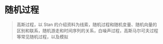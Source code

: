 # 随机过程 {#chap:stochastic-process}

> 高斯过程，以 Stan 的介绍资料为线索，随机过程和随机变量、随机向量的区别和联系，随机游走和时间序列的关系，白噪声过程，高斯马尔可夫过程等常见随机过程，以及模拟


